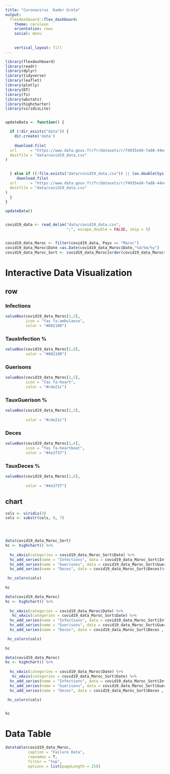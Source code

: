 ---
title: "Coronavirus  Kader Grota"
output: 
  flexdashboard::flex_dashboard:
    theme: cerulean
    orientation: rows
    social: menu
   
     
    vertical_layout: fill
---

<style type="text/css">


.navbar {
  background-color:crimson;
  border-color:black;
  font-size: 20px;
  font-family: Consolas;
}
.navbar-brand {
 color: azure;
 font-size: 20px;
 font-family: Consolas;

}

.value-box .caption {
    font-size: 20px;
    font-family: Consolas;
    font-weight: bold;
}

.value-box {
    color: azure;
    font-family: Consolas;
}
    
.body {
    font-family: Consolas;
     font-weight: bold;
   
}
</style>   



```{r setup, include=FALSE }
library(flexdashboard)
library(readr)
library(dplyr)
library(tidyverse)
library(leaflet)
library(plotly)
library(DT)
library(fs)
library(wbstats)
library(highcharter)
library(viridisLite)



```


```{r }


updateData <- function() {

  if (!dir_exists("data")) {
    dir.create('data')
    
    download.file(
  url      = "https://www.data.gouv.fr/fr/datasets/r/f4935ed4-7a88-44e4-8f8a-33910a151d42",
  destfile = "data/covid19_data.csv"
)

  
  } else if ((!file.exists("data/covid19_data.csv")) || (as.double(Sys.time() - file_info("data/covid19_data.csv")$change_time, units = "hours") > 0.5)) {
     download.file(
  url      = "https://www.data.gouv.fr/fr/datasets/r/f4935ed4-7a88-44e4-8f8a-33910a151d42",
  destfile = "data/covid19_data.csv"
)
  }
}

updateData()


covid19_data <- read_delim("data/covid19_data.csv", 
                           ";", escape_double = FALSE, skip = 5)


covid19_data_Maroc <- filter(covid19_data, Pays == "Maroc")
covid19_data_Maroc$Date =as.Date(covid19_data_Maroc$Date,"%d/%m/%y")
covid19_data_Maroc_Sort <- covid19_data_Maroc[order(covid19_data_Maroc$Date),]

```



Interactive Data Visualization
=====================================
  
row
-------------------------------------





### Infections

```{r}
valueBox(covid19_data_Maroc[1,3],
         icon = "fas fa-ambulance",
         color = "#002180")

```

### TauxInfection %

```{r}
valueBox(covid19_data_Maroc[1,8],
         color = "#002180")

```

### Guerisons

```{r}
valueBox(covid19_data_Maroc[1,5],
         icon = "fas fa-heart",
         color = "#c4e21c")
```

### TauxGuerison %

```{r}
valueBox(covid19_data_Maroc[1,3],
         
         color = "#c4e21c")

```


### Deces

```{r}
valueBox(covid19_data_Maroc[1,4],
         icon = "fas fa-heartbeat",
         color = "#4e3737")
```


### TauxDeces %

```{r}
valueBox(covid19_data_Maroc[1,6],
        
         color = "#4e3737")

```



chart
-------------------------------------

```{r}





cols <- viridis(3)
cols <- substr(cols, 0, 7)


  

data(covid19_data_Maroc_Sort)
hc <- highchart() %>% 
  
  hc_xAxis(categories = covid19_data_Maroc_Sort$Date) %>% 
  hc_add_series(name = "Infections", data = covid19_data_Maroc_Sort$Infections)%>% 
  hc_add_series(name = "Guerisons", data = covid19_data_Maroc_Sort$Guerisons)%>% 
  hc_add_series(name = "Deces", data = covid19_data_Maroc_Sort$Deces)%>% 

 hc_colors(cols)
  
hc

```


```{r}

data(covid19_data_Maroc)
hc <- highchart() %>% 
 
  hc_xAxis(categories = covid19_data_Maroc$Date) %>% 
   hc_xAxis(categories = covid19_data_Maroc_Sort$Date) %>% 
  hc_add_series(name = "Infections", data = covid19_data_Maroc_Sort$Infections , type = "area")%>% 
  hc_add_series(name = "Guerisons", data = covid19_data_Maroc_Sort$Guerisons , type = "area")%>% 
  hc_add_series(name = "Deces", data = covid19_data_Maroc_Sort$Deces , type = "area")%>% 

 hc_colors(cols)
  
hc

```













```{r}
data(covid19_data_Maroc)
hc <- highchart() %>% 
  
  hc_xAxis(categories = covid19_data_Maroc$Date) %>% 
   hc_xAxis(categories = covid19_data_Maroc_Sort$Date) %>% 
  hc_add_series(name = "Infections", data = covid19_data_Maroc_Sort$Infections , type = "column")%>% 
  hc_add_series(name = "Guerisons", data = covid19_data_Maroc_Sort$Guerisons , type = "column")%>% 
  hc_add_series(name = "Deces", data = covid19_data_Maroc_Sort$Deces , type = "column")%>% 

 hc_colors(cols)

  
hc

```


Data Table
========================================

```{r}
datatable(covid19_data_Maroc,
          caption = "Failure Data",
          rownames = T,
          filter = "top",
          options = list(pageLength = 25))
```